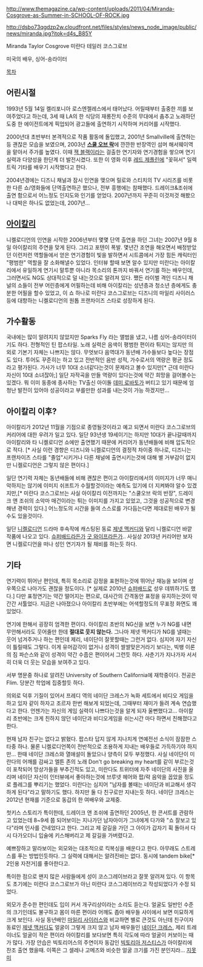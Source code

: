 http://www.themagazine.ca/wp-content/uploads/2011/04/Miranda-Cosgrove-as-Summer-in-SCHOOL-OF-ROCK.jpg

http://dsbo73qgdzp2w.cloudfront.net/files/styles/news_node_image/public/news/miranda.jpg?itok=d4s_B85Y

Miranda Taylor Cosgrove
미란다 테일러 코스그로브

미국의 배우, 싱어-송라이터

[[목차]]

== 어린시절 ==

1993년 5월 14일 켈리포니아 로스엔젤레스에서 태어났다. 어릴때부터 출중한 끼를 보여주었다고 하는데, 3세 때 LA의 한 식당의 재롱잔치 수준의 무대에서 춤추고 노래하던 도중 한 에이전트에게 픽업되어 광고들에 출연하기 시작하며 커리어를 시작했다.

2000년대 초반부터 본격적으로 작품 활동에 돌입했고, 2001년 Smallville에 출연하는등 괜찮은 모습을 보였으며, 2003년 '''[[스쿨 오브 락]]'''에 깐깐한 반장역인 섬머 해서웨이역을 맡아서 주가를 높였다. 이때 [[잭 블랙]]이라는 걸출한 연기자와 연기경험을 쌓으며 연기실력과 다양성을 한단계 더 발전시켰다. 또한 이 영화 이후 [[레드 제플린]]에 "꽂혀서" 일렉트릭 기타를 배우기 시작했다고 한다.

2004년경에는 디즈니 채널과 잠시 인연을 맺으며 릴로와 스티치의 TV 시리즈를 비롯한 다른 쇼/영화들에 단역출연하곤 했으나, 전부 흥행에는 참패했다. 드레이크&조쉬에 출연 함으로서 어느정도 인지도와 인기를 얻었다. 2007년까지 꾸준히 이것저것 해봤으나 대박은 하나도 없었는데, 2007년...

== [[아이칼리]] ==

니켈로디언의 인연을 시작한 2006년부터 몇몇 단역 출연을 하던 그녀는 2007년 9월 8일 아이칼리의 주연을 맞게 된다. 그리고 포텐이 폭발. 몇년간 조연을 해오면서 배정받았던 이런저런 역할들에서 얻은 연기경험이 빛을 발하면서 시트콤에서 가장 힘든 캐릭터인 "평범한" 역할을 잘 소화해낼수 있었다. 인터뷰 할때 보면 알수 있지만 미란다는 아이칼리에서 유일하게 연기시 말투뿐 아니라 목소리의 톤까지 바꿔서 연기를 하는 배우인데, 그러면서도 NG도 상대적으로 덜 내는것으로 알려져 있다. 쨌든 라이벌 격인 디즈니 채널의 쇼들이 전부 어린층에게 어필하는데 비해 아이칼리는 성년층과 청소년 층에게도 충분한 어필을 할수 있었고, 이 쇼 하나로 미란다 코스그로브는 디즈니의 마일리 사이러스등에 대항하는 니켈로디언의 원톱 프랜차이즈 스타로 성장하게 된다.

== 가수활동 ==

국내에는 많이 알려지지 않았지만 Sparks Fly 라는 앨범을 냈고, 나름 싱어-송라이터이기도 하다. 전형적인 틴 팝스타일. 노래 실력은 음색이 평범한 편이라 튀지는 않지만 의외로 기본기 자체는 나쁘지는 않다. 무엇보다 음역대가 동년배 가수들보다 높다는 장점도 있다. 투어도 꾸준히는 하고 있고 전반적인 음반 성적, 가수로서의 역량은 평균 정도라고 평가된다. 가사가 너무 10대 소녀같다는것이 문제라고 볼수 있지만[* 근데 미란다 자신이 10대 소녀잖아;] 일단 자작곡을 만들 역량이 있다는것에 약간 희망을 걸어볼수는 있겠다. 뭐 이미 동종에 종사하는 TV출신 아이돌 [[데미 로바토]]가 버티고 있기 때문에 엄청난 발전이 있어야 성공이라고 부를만한 성과를 내는것이 가능 하겠지만...

== 아이칼리 이후? ==

아이칼리가 2012년 11월을 기점으로 종영될것이라고 예고 되면서 미란다 코스그로브의 커리어에 대한 우려가 일고 있다. 일단 93년생 19세이기는 하지만 10대가 끝나갈때까지 아이칼리와 타 니켈로디언 쇼에만 출연했기 때문에 커리어가 동년배들에 비해 압도적으로 적다. [* 사실 이런 경향은 디즈니와 니켈로디언의 결정적 차이중 하나로, 디즈니는 프랜차이즈 스타를 "졸업"시키거나 다른 채널에 출연시키는것에 대해 별 거부감이 없지만 니켈로디언은 그렇지 않은 편이다.]

일단 연기력 자체는 동년배들에 비해 괜찮은 편이고 아이칼리에서의 이미지가 너무 매니악하지는 않기에 이미지 쉬프트가 수월할것이라는 예측도 있기에 더 지켜봐야 알수 있겠지만,[* 미란다 코스그로브는 사실 아이칼리 이전까지는 "스쿨오브 락의 반장", 드레이크 앤 조쉬의 소악마 매건이라는 튀는 이미지를 가지고 있었고, 그것을 성공적으로 변경 해낸 경력이 있다.] 어느정도의 시간을 들여 스스로를 가다듬는다면 제대로된 배우가 될수도 있을것이다.

일단 [[니켈로디언]] 드라마 후속작에 캐스팅된 동료 [[제넷 맥커디]]와 달리 니켈로디언 바깥 작품에 나오고 있다. [[슈퍼배드]]라든가 [[굿 와이프]]라든가.. 사실상 2013년 커리어만 보자면 니켈로디언을 떠나 성인 연기자가 될 채비를 하는듯 하다.

== 기타 ==

연기력이 뛰어난 편인데, 특히 목소리로 감정을 표현하는것에 뛰어난 재능을 보이며 성우쪽으로 나아가도 괜찮을 정도이다. [* 실제로 2010년 [[슈퍼배드]]로 성우 데뷔하기도 했다.] 다만 표정연기는 약간 떨어지는 편으로, 대사간의 간격동안 표정을 유지하는것이 약간간 서툴었다. 지금은 나아졌으나 아이칼리 초반부에는 어색할정도의 무표정 화면도 꽤 있었다.

연기에 한해서 굉장히 엄격한 편이다. 아이칼리 초반의 NG신을 보면 누가 NG를 내면 무안해서라도 웃어줄만 한데 '''절대로 웃지 않는다.''' 그나마 제넷 맥커디가 NG를 낼때는 웃어 넘겨주거나 하는 편인데 제리, 네이단이 잘못할때는 그런거 없다. 심지어 자기 자신이 틀릴때도 그렇다. 이게 유머감각이 없거나 성격이 쌀쌀맞은거라기 보다는, 빅뱅 이론의 짐 파슨스와 같이 성격이 약간 수줍은 편이어서 그런듯 하다. 사춘기가 지나가자 서서히 더욱 더 웃는 모습을 보여주고 있다.

서부 명문중 하나로 알려진 University of Southern California에 재학중이다. 전공은 Flim. 당분간 학업에 집중할듯 하다.

의외로 덕후 기질이 있어서 프레디 역의 네이단 크레스가 녹화 세트에서 비디오 게임을 하고 있자 같이 하자고 조르자 한번 해보게 되었는데, 그때부터 재미가 들려 계속 연습했다고 한다. 언젠가는 자신의 게임 실력이 나쁘다는것을 알게 되자 울뻔했다고... 아이칼리 초반에는 크게 친하지 않던 네이단과 비디오게임을 쉬는시간 마다 하면서 친해졌다고 한다.

현재 남자 친구는 없다고 밝혔다. 팝스타 답지 않게 지나치게 연예전선 소식이 잠잠한 스타중 하나. 물론 니켈로디언쪽이 전반적으로 조용하게 지내는 배우들로 가득하기야 하지만... 한때 네이단 크레스와 열애설이 돌았으나 양측이 모두 부정했다. 사실 네이단이 미란다의 어깨를 감싸고 엘튼 존의 노래 Don't go breaking my heart를 같이 부르는것이 포착되어 망상가들을 부추긴적도 있고, 미란다도 트위터에 자주 네이단의 사진을 올리며 네이단 자신이 인터뷰에서 좋아하는것에 브루넷 헤어와 팝/락 음악을 꼽았을 정도로 플레그를 뿌리기는 했었다. 미란다는 심지어 "남자를 볼때는 네이단과 비교해서 생각하게 된다"라고 말하기도 했다. 하지만 둘 다 친구로만 지내는듯 하다. 네이단 크레스는 2012년 현재를 기준으로 동갑의 한 여배우와 교제중.

첫키스 스토리가 특이한데, 드레이크 앤 조쉬에 출연하던 2005년, 한 콘서트를 관람하고 있었는데 8~9세 쯤 되어보이는 지나가던 남자아이가 그녀에게 다가와 "쇼 잘보고 있다"라며 인사를 건네었다고 한다. 그리고 제 갈길을 가던 그 아이가 갑자기 휙 돌아서 다시 다가오더니 입술에 키스해버리고 제 갈길을 가버렸다고. 

예쁘장하고 말라보이는 외모와는 대조적으로 킥복싱을 배운다고 한다. 아무래도 스트레스를 푸는 방법인듯하다. 그 실력에 대해서는 알려진바는 없다. 동시에 tandem bike[* 2인용 자전거]를 좋아한다고.

특이한 점으로 왠지 많은 사람들에게 성이 코스그레이브라고 잘못 알려져 있다. 이 항목도 초기에는 미란다 코스그로브가 아닌 미란다 코스그레이브라고 작성되었다가 수정 되었다.

외모가 준수한 편인데도 입이 커서 개구리상이라는 소리도 듣는다. 얼굴도 일반인 수준의 크기인데도 불구하고 몸이 마른 편이라 어깨도 좁아 배우들 사이에서 보면 미묘하게 크게 보인다. 사실 동년배인 [[마일리 사이러스]]와 비교하면 별로 큰것도 아닌데 친구이자 동료인 [[제넷 맥커디]]도 얼굴이 그렇게 크지 않고 남자 배우들인 [[네이단 크레스]], 제리 트레이너도 얼굴이 작은 편이라 아이칼리를 보다보면 특히 각도에 따라 얼굴이 커보이는 때가 많다. 가장 안습은 빅토리어스의 주연이자 동갑인 [[빅토리아 저스티스]]가 아이칼리에 찬조 출연 했을때. 이쪽은 그 셀레나 고메즈와 비슷한 얼굴 크기를 가진 분인지라... [[지못미]]
